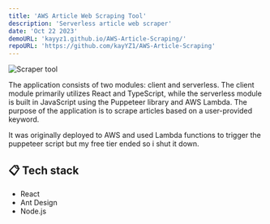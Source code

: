 ```yaml
---
title: 'AWS Article Web Scraping Tool'
description: 'Serverless article web scraper'
date: 'Oct 22 2023'
demoURL: 'kayyz1.github.io/AWS-Article-Scraping/'
repoURL: 'https://github.com/kayYZ1/AWS-Article-Scraping'
---
```


![Scraper tool](/projects/aws-scraper.png)

The application consists of two modules: client and serverless. 
The client module primarily utilizes React and TypeScript, 
while the serverless module is built in JavaScript using the Puppeteer library and AWS Lambda. 
The purpose of the application is to scrape articles based on a user-provided keyword.

It was originally deployed to AWS and used Lambda functions to trigger the puppeteer script 
but my free tier ended so i shut it down.

## 📋 Tech stack 

- React
- Ant Design
- Node.js
